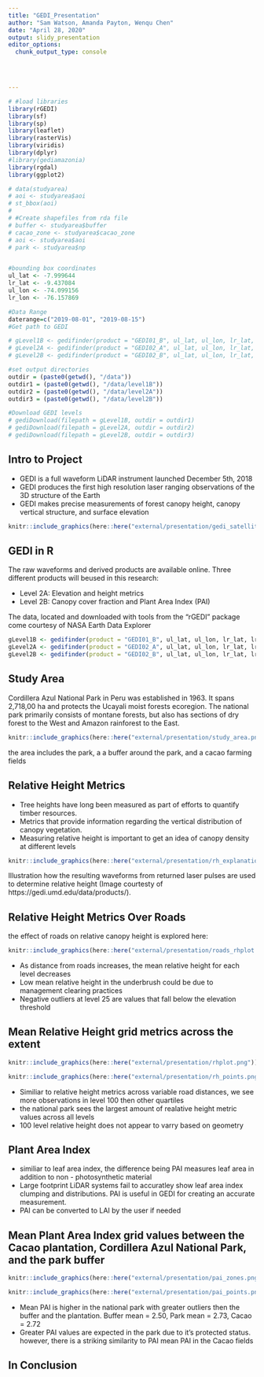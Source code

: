 ```yaml
---
title: "GEDI_Presentation"
author: "Sam Watson, Amanda Payton, Wenqu Chen"
date: "April 28, 2020"
output: slidy_presentation
editor_options: 
  chunk_output_type: console
  



---
```



```r
# #load libraries
library(rGEDI)
library(sf)
library(sp)
library(leaflet)
library(rasterVis)
library(viridis)
library(dplyr)
#library(gediamazonia)
library(rgdal)
library(ggplot2)

# data(studyarea)
# aoi <- studyarea$aoi
# st_bbox(aoi)
# 
# #Create shapefiles from rda file
# buffer <- studyarea$buffer
# cacao_zone <- studyarea$cacao_zone
# aoi <- studyarea$aoi
# park <- studyarea$np


#bounding box coordinates
ul_lat <- -7.999644
lr_lat <- -9.437084
ul_lon <- -74.099156
lr_lon <- -76.157869

#Data Range
daterange=c("2019-08-01", "2019-08-15")
#Get path to GEDI

# gLevel1B <- gedifinder(product = "GEDI01_B", ul_lat, ul_lon, lr_lat, lr_lon, version = "001", daterange = daterange)
# gLevel2A <- gedifinder(product = "GEDI02_A", ul_lat, ul_lon, lr_lat, lr_lon, version = "001", daterange = daterange)
# gLevel2B <- gedifinder(product = "GEDI02_B", ul_lat, ul_lon, lr_lat, lr_lon, version = "001", daterange = daterange)

#set output directories
outdir = (paste0(getwd(), "/data"))
outdir1 = (paste0(getwd(), "/data/level1B"))
outdir2 = (paste0(getwd(), "/data/level2A"))
outdir3 = (paste0(getwd(), "/data/level2B"))

#Download GEDI levels
# gediDownload(filepath = gLevel1B, outdir = outdir1)
# gediDownload(filepath = gLevel2A, outdir = outdir2)
# gediDownload(filepath = gLevel2B, outdir = outdir3)


```


## Intro to Project

- GEDI is a full waveform LiDAR instrument launched December 5th, 2018
- GEDI produces the first high resolution laser ranging observations of the 3D structure of the Earth
- GEDI makes precise measurements of forest canopy height, canopy vertical structure, and surface elevation


```r
knitr::include_graphics(here::here("external/presentation/gedi_satellite.jpg"))
```

## GEDI in R
The raw waveforms and derived products are available online. Three different products will beused in this research:

- Level 2A: Elevation and height metrics
- Level 2B: Canopy cover fraction and Plant Area Index (PAI)

The data, located and downloaded with tools from the "rGEDI" package come courtesy of NASA Earth Data Explorer
```r
gLevel1B <- gedifinder(product = "GEDI01_B", ul_lat, ul_lon, lr_lat, lr_lon, version = "001", daterange = daterange)
gLevel2A <- gedifinder(product = "GEDI02_A", ul_lat, ul_lon, lr_lat, lr_lon, version = "001", daterange = daterange)
gLevel2B <- gedifinder(product = "GEDI02_B", ul_lat, ul_lon, lr_lat, lr_lon, version = "001", daterange = daterange)
```

## Study Area

Cordillera Azul National Park in Peru was established in 1963. 
It spans 2,718,00 ha and protects the Ucayali moist forests ecoregion. 
The national park primarily consists of montane forests, but also has sections of dry forest to the West and Amazon rainforest to the East. 
```r
knitr::include_graphics(here::here("external/presentation/study_area.png"))
```
the area includes the park, a a buffer around the park, and a cacao farming fields

## Relative Height Metrics

- Tree heights have long been measured as part of efforts to quantify timber resources.
- Metrics that provide information regarding the vertical distribution
of canopy vegetation.
- Measuring relative height is important to get an idea of canopy density at 
different levels

```r
knitr::include_graphics(here::here("external/presentation/rh_explanation.png"))
```
Illustration how the resulting waveforms from returned laser pulses are used to determine relative height (Image courtesty of https://gedi.umd.edu/data/products/).

## Relative Height Metrics Over Roads
the effect of roads on relative canopy height is explored here:
```r
knitr::include_graphics(here::here("external/presentation/roads_rhplot.png"))
```

- As distance from roads increases, the mean relative height for each level decreases
- Low mean relative height in the underbrush could be due to management clearing practices
- Negative outliers at level 25 are values that fall below the elevation threshold


## Mean Relative Height grid metrics across the extent
```r

knitr::include_graphics(here::here("external/presentation/rhplot.png"))

knitr::include_graphics(here::here("external/presentation/rh_points.png"))

```

- Similiar to relative height metrics across variable road distances,
we see more observations in level 100 then other quartiles
- the national park sees the largest amount of realative height metric values across all levels
- 100 level relative height does not appear to varry based on geometry

## Plant Area Index
- similiar to leaf area index, the difference being PAI measures leaf area in addition to non - photosynthetic material
- Large footprint LiDAR systems fail to accuratley show leaf area index clumping and distributions. PAI is useful in GEDI for creating an accurate measurement.
- PAI can be converted to LAI by the user if needed

## Mean Plant Area Index grid values between the Cacao plantation, Cordillera Azul National Park, and the park buffer 
```r

knitr::include_graphics(here::here("external/presentation/pai_zones.png"))

knitr::include_graphics(here::here("external/presentation/pai_points.png"))

```

- Mean PAI is higher in the national park with greater outliers then the buffer
and the plantation. Buffer mean = 2.50, Park mean = 2.73, Cacao = 2.72
- Greater PAI values are expected in the park due to it's protected status. however, there is a striking similarity to PAI mean PAI in the Cacao fields

## In Conclusion

